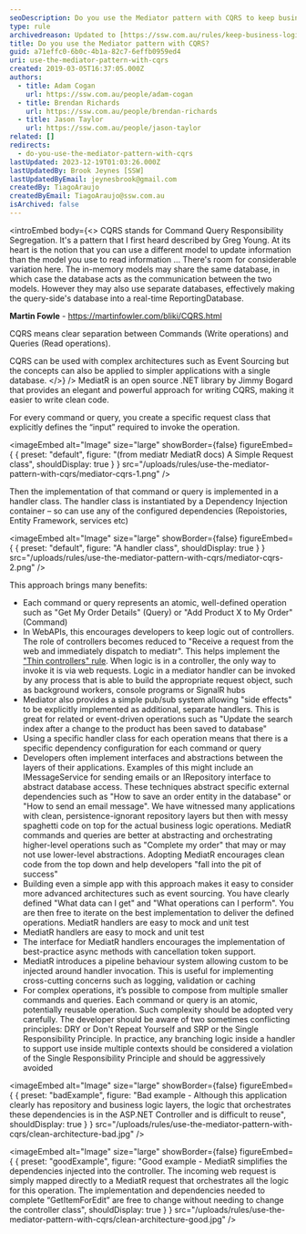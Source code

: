 ```yaml
---
seoDescription: Do you use the Mediator pattern with CQRS to keep business logic out of your presentation layer and write clean code?
type: rule
archivedreason: Updated to [https://ssw.com.au/rules/keep-business-logic-out-of-the-presentation-layer](/rules/keep-business-logic-out-of-the-presentation-layer)
title: Do you use the Mediator pattern with CQRS?
guid: a71effc0-6b0c-4b1a-82c7-6effb0959ed4
uri: use-the-mediator-pattern-with-cqrs
created: 2019-03-05T16:37:05.000Z
authors:
  - title: Adam Cogan
    url: https://ssw.com.au/people/adam-cogan
  - title: Brendan Richards
    url: https://ssw.com.au/people/brendan-richards
  - title: Jason Taylor
    url: https://ssw.com.au/people/jason-taylor
related: []
redirects:
  - do-you-use-the-mediator-pattern-with-cqrs
lastUpdated: 2023-12-19T01:03:26.000Z
lastUpdatedBy: Brook Jeynes [SSW]
lastUpdatedByEmail: jeynesbrook@gmail.com
createdBy: TiagoAraujo
createdByEmail: TiagoAraujo@ssw.com.au
isArchived: false
---
```


<introEmbed
  body={<>
CQRS stands for Command Query Responsibility Segregation. It's a pattern that I first heard described by Greg Young. At its heart is the notion that you can use a different model to update information than the model you use to read information
…
There's room for considerable variation here. The in-memory models may share the same database, in which case the database acts as the communication between the two models. However they may also use separate databases, effectively making the query-side's database into a real-time ReportingDatabase.

**Martin Fowle** - <https://martinfowler.com/bliki/CQRS.html>

CQRS means clear separation between Commands (Write operations) and Queries (Read operations).

CQRS can be used with complex architectures such as Event Sourcing but the concepts can also be applied to simpler applications with a single database.
  </>}
/>
MediatR is an open source .NET library by Jimmy Bogard that provides an elegant and powerful approach for writing CQRS, making it easier to write clean code.

For every command or query, you create a specific request class that explicitly defines the “input” required to invoke the operation.


<imageEmbed
  alt="Image"
  size="large"
  showBorder={false}
  figureEmbed={ {
    preset: "default",
    figure: "(from mediatr MediatR docs) A Simple Request class",
    shouldDisplay: true
  } }
  src="/uploads/rules/use-the-mediator-pattern-with-cqrs/mediator-cqrs-1.png"
/>

Then the implementation of that command or query is implemented in a handler class. The handler class is instantiated by a Dependency Injection container – so can use any of the configured dependencies (Repoistories, Entity Framework, services etc)


<imageEmbed
  alt="Image"
  size="large"
  showBorder={false}
  figureEmbed={ {
    preset: "default",
    figure: "A handler class",
    shouldDisplay: true
  } }
  src="/uploads/rules/use-the-mediator-pattern-with-cqrs/mediator-cqrs-2.png"
/>

This approach brings many benefits:

- Each command or query represents an atomic, well-defined operation such as "Get My Order Details" (Query) or "Add Product X to My Order" (Command)
- In WebAPIs, this encourages developers to keep logic out of controllers. The role of controllers becomes reduced to "Receive a request from the web and immediately dispatch to mediatr". This helps implement the ["Thin controllers" rule](/do-you-use-thin-controllers-fat-models-and-dumb-views). When logic is in a controller, the only way to invoke it is via web requests. Logic in a mediator handler can be invoked by any process that is able to build the appropriate request object, such as background workers, console programs or SignalR hubs
- Mediator also provides a simple pub/sub system allowing "side effects" to be explicitly implemented as additional, separate handlers. This is great for related or event-driven operations such as "Update the search index after a change to the product has been saved to database"
- Using a specific handler class for each operation means that there is a specific dependency configuration for each command or query
- Developers often implement interfaces and abstractions between the layers of their applications. Examples of this might include an IMessageService for sending emails or an IRepository interface to abstract database access. These techniques abstract specific external dependencies such as "How to save an order entity in the database" or "How to send an email message". We have witnessed many applications with clean, persistence-ignorant repository layers but then with messy spaghetti code on top for the actual business logic operations. MediatR commands and queries are better at abstracting and orchestrating higher-level operations such as "Complete my order" that may or may not use lower-level abstractions. Adopting MediatR encourages clean code from the top down and help developers "fall into the pit of success"
- Building even a simple app with this approach makes it easy to consider more advanced architectures such as event sourcing. You have clearly defined "What data can I get" and "What operations can I perform". You are then free to iterate on the best implementation to deliver the defined operations. MediatR handlers are easy to mock and unit test
- MediatR handlers are easy to mock and unit test
- The interface for MediatR handlers encourages the implementation of best-practice async methods with cancellation token support.
- MediatR introduces a pipeline behaviour system allowing custom to be injected around handler invocation. This is useful for implementing cross-cutting concerns such as logging, validation or caching
- For complex operations, it’s possible to compose from multiple smaller commands and queries. Each command or query is an atomic, potentially reusable operation. Such complexity should be adopted very carefully. The developer should be aware of two sometimes conflicting principles: DRY or Don't Repeat Yourself and SRP or the Single Responsibility Principle. In practice, any branching logic inside a handler to support use inside multiple contexts should be considered a violation of the Single Responsibility Principle and should be aggressively avoided

<imageEmbed
  alt="Image"
  size="large"
  showBorder={false}
  figureEmbed={ {
    preset: "badExample",
    figure: "Bad example - Although this application clearly has repository and business logic layers, the logic that orchestrates these dependencies is in the ASP.NET Controller and is difficult to reuse",
    shouldDisplay: true
  } }
  src="/uploads/rules/use-the-mediator-pattern-with-cqrs/clean-architecture-bad.jpg"
/>

<imageEmbed
  alt="Image"
  size="large"
  showBorder={false}
  figureEmbed={ {
    preset: "goodExample",
    figure: "Good example - MediatR simplifies the dependencies injected into the controller. The incoming web request is simply mapped directly to a MediatR request that orchestrates all the logic for this operation. The implementation and dependencies needed to complete “GetItemForEdit” are free to change without needing to change the controller class",
    shouldDisplay: true
  } }
  src="/uploads/rules/use-the-mediator-pattern-with-cqrs/clean-architecture-good.jpg"
/>
